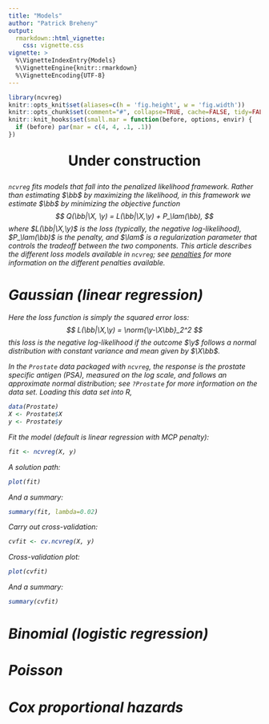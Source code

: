 ```yaml
---
title: "Models"
author: "Patrick Breheny"
output:
  rmarkdown::html_vignette:
    css: vignette.css
vignette: >
  %\VignetteIndexEntry{Models}
  %\VignetteEngine{knitr::rmarkdown}
  %\VignetteEncoding{UTF-8}
---
```


```r
library(ncvreg)
knitr::opts_knit$set(aliases=c(h = 'fig.height', w = 'fig.width'))
knitr::opts_chunk$set(comment="#", collapse=TRUE, cache=FALSE, tidy=FALSE)
knitr::knit_hooks$set(small.mar = function(before, options, envir) {
  if (before) par(mar = c(4, 4, .1, .1))
})
```

<div style='text-align: center; font-size: 200%; font-weight: 700; margin: 20pt;'><i class="fa fa-wrench"></i> Under construction <i class="fa fa-wrench"></div>

`ncvreg` fits models that fall into the penalized likelihood framework.  Rather than estimating $\bb$ by maximizing the likelihood, in this framework we estimate $\bb$ by minimizing the objective function
$$
Q(\bb|\X, \y) = L(\bb|\X,\y) + P_\lam(\bb),
$$
where $L(\bb|\X,\y)$ is the loss (typically, the negative log-likelihood), $P_\lam(\bb)$ is the penalty, and $\lam$ is a regularization parameter that controls the tradeoff between the two components.  This article describes the different loss models available in `ncvreg`; see [penalties](penalties.html) for more information on the different penalties available.

# Gaussian (linear regression)

Here the loss function is simply the squared error loss:
$$
L(\bb|\X,\y) = \norm{\y-\X\bb}_2^2
$$
this loss is the negative log-likelihood if the outcome $\y$ follows a normal distribution with constant variance and mean given by $\X\bb$.

In the `Prostate` data packaged with `ncvreg`, the response is the prostate specific antigen (PSA), measured on the log scale, and follows an approximate normal distribution; see `?Prostate` for more information on the data set.  Loading this data set into R,

```r
data(Prostate)
X <- Prostate$X
y <- Prostate$y
```

Fit the model (default is linear regression with MCP penalty):

```r
fit <- ncvreg(X, y)
```

A solution path:

```r
plot(fit)
```

And a summary:

```r
summary(fit, lambda=0.02)
```

Carry out cross-validation:

```r
cvfit <- cv.ncvreg(X, y)
```

Cross-validation plot:

```r
plot(cvfit)
```

And a summary:

```r
summary(cvfit)
```

# Binomial (logistic regression)

# Poisson

# Cox proportional hazards
